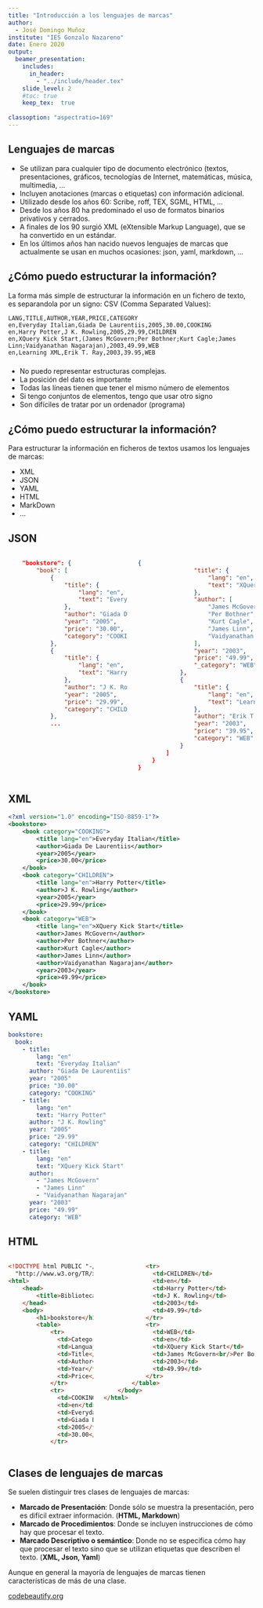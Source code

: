 ```yaml
---
title: "Introducción a los lenguajes de marcas"
author: 
  - José Domingo Muñoz
institute: "IES Gonzalo Nazareno"
date: Enero 2020
output: 
  beamer_presentation:
    includes:
      in_header: 
        - "../include/header.tex"
    slide_level: 2
    #toc: true
    keep_tex:  true
    
classoption: "aspectratio=169"
---
```


## Lenguajes de marcas

- Se utilizan para cualquier tipo de documento electrónico (textos, presentaciones, gráficos, tecnologías de Internet, matemáticas, música, multimedia, …
- Incluyen anotaciones (marcas o etiquetas) con información adicional.
- Utilizado desde los años 60: Scribe, roff, TEX, SGML, HTML, ...
- Desde los años 80 ha predominado el uso de formatos binarios privativos y cerrados.
- A finales de los 90 surgió XML (eXtensible Markup Language), que se ha convertido en un estándar.
- En los últimos años han nacido nuevos lenguajes de marcas que actualmente se usan en muchos ocasiones: json, yaml, markdown, ...


## ¿Cómo puedo estructurar la información?

La forma más simple de estructurar la información en un fichero de texto, es separandola por un signo: CSV (Comma Separated Values):
\tiny    
```csv
LANG,TITLE,AUTHOR,YEAR,PRICE,CATEGORY
en,Everyday Italian,Giada De Laurentiis,2005,30.00,COOKING
en,Harry Potter,J K. Rowling,2005,29.99,CHILDREN
en,XQuery Kick Start,(James McGovern;Per Bothner;Kurt Cagle;James Linn;Vaidyanathan Nagarajan),2003,49.99,WEB
en,Learning XML,Erik T. Ray,2003,39.95,WEB

```
\small
### 
* No puedo representar estructuras complejas.
* La posición del dato es importante
* Todas las líneas tienen que tener el mismo número de elementos
* Si tengo conjuntos de elementos, tengo que usar otro signo
* Son difíciles de tratar por un ordenador (programa)



## ¿Cómo puedo estructurar la información?

Para estructurar la información en ficheros de textos usamos los lenguajes de marcas:

* XML
* JSON
* YAML
* HTML
* MarkDown
* ...


## JSON
\tiny
::: columns

:::: column

```json
    "bookstore": {
        "book": [
            {
                "title": {
                    "lang": "en",
                    "text": "Everyday Italian"
                },
                "author": "Giada De Laurentiis",
                "year": "2005",
                "price": "30.00",
                "category": "COOKING"
            },
            {
                "title": {
                    "lang": "en",
                    "text": "Harry Potter"
                },
                "author": "J K. Rowling",
                "year": "2005",
                "price": "29.99",
                "category": "CHILDREN"
            },
            ...
```

::::

:::: column

```json
{
                "title": {
                    "lang": "en",
                    "text": "XQuery Kick Start"
                },
                "author": [
                    "James McGovern",
                    "Per Bothner",
                    "Kurt Cagle",
                    "James Linn",
                    "Vaidyanathan Nagarajan"
                ],
                "year": "2003",
                "price": "49.99",
                "_category": "WEB"
            },
            {
                "title": {
                    "lang": "en",
                    "text": "Learning XML"
                },
                "author": "Erik T. Ray",
                "year": "2003",
                "price": "39.95",
                "category": "WEB"
            }
        ]
    }
}

```
::::

:::

## XML
\tiny
```XML
<?xml version="1.0" encoding="ISO-8859-1"?>
<bookstore>
    <book category="COOKING">
        <title lang="en">Everyday Italian</title>
        <author>Giada De Laurentiis</author>
        <year>2005</year>
        <price>30.00</price>
    </book>
    <book category="CHILDREN">
        <title lang="en">Harry Potter</title>
        <author>J K. Rowling</author>
        <year>2005</year>
        <price>29.99</price>
    </book>
    <book category="WEB">
        <title lang="en">XQuery Kick Start</title>
        <author>James McGovern</author>
        <author>Per Bothner</author>
        <author>Kurt Cagle</author>
        <author>James Linn</author>
        <author>Vaidyanathan Nagarajan</author>
        <year>2003</year>
        <price>49.99</price>
    </book>
</bookstore>
```

## YAML
\tiny
```yaml
bookstore: 
  book: 
    - title: 
        lang: "en"
        text: "Everyday Italian"
      author: "Giada De Laurentiis"
      year: "2005"
      price: "30.00"
      category: "COOKING"
    - title: 
        lang: "en"
        text: "Harry Potter"
      author: "J K. Rowling"
      year: "2005"
      price: "29.99"
      category: "CHILDREN"
    - title: 
        lang: "en"
        text: "XQuery Kick Start"
      author: 
        - "James McGovern"
        - "James Linn"
        - "Vaidyanathan Nagarajan"
      year: "2003"
      price: "49.99"
      category: "WEB"
```

## HTML
\tiny
::: columns

:::: column

```html
<!DOCTYPE html PUBLIC "-//W3C//DTD XHTML 1.0 Transitional//EN"
  "http://www.w3.org/TR/xhtml1/DTD/xhtml1-transitional.dtd">
<html>
    <head>
        <title>Biblioteca</title>
    </head>
    <body>
        <h1>bookstore</h1>
        <table>
            <tr>
              <td>Category</td>
              <td>Languaje</td>
              <td>Title</td>
              <td>Author</td>
              <td>Year</td>
              <td>Price</td>
            </tr>
            <tr>
              <td>COOKING</td>
              <td>en</td>
              <td>Everyday Italian</td>
              <td>Giada De Laurentiis</td>
              <td>2005</td>
              <td>30.00</td>
            </tr>

```

::::

:::: column

```html
            <tr>
              <td>CHILDREN</td>
              <td>en</td>
              <td>Harry Potter</td>
              <td>J K. Rowling</td>
              <td>2003</td>
              <td>49.99</td>
            </tr>
            <tr>
              <td>WEB</td>
              <td>en</td>
              <td>XQuery Kick Start</td>
              <td>James McGovern<br/>Per Bothner<br/>Kurt Cagle<br/>James Linn<br/>Vaidyanathan Nagarajan</td>
              <td>2003</td>
              <td>49.99</td>
            </tr>
        </table>
    </body>
</html>
```
::::

:::

## Clases de lenguajes de marcas

Se suelen distinguir tres clases de lenguajes de marcas:

* **Marcado de Presentación**: Donde sólo se muestra la presentación, pero es difícil extraer información. (**HTML, Markdown**)
* **Marcado de Procedimientos**: Donde se incluyen instrucciones de cómo hay que procesar el texto.
* **Marcado Descriptivo o semántico**: Donde no se especifica cómo hay que procesar el texto sino que se utilizan etiquetas que describen el texto. (**XML, Json, Yaml**)

Aunque en general la mayoría de lenguajes de marcas tienen características de más de una clase.

[codebeautify.org](https://codebeautify.org/)

